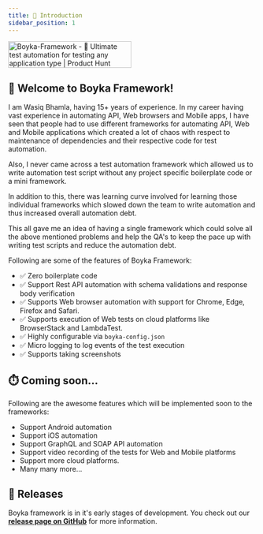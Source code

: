 ```yaml
---
title: 👋 Introduction
sidebar_position: 1
---
```


<a href="https://www.producthunt.com/posts/boyka-framework?utm_source=badge-featured&utm_medium=badge&utm_souce=badge-boyka&#0045;framework" target="_blank"><img src="https://api.producthunt.com/widgets/embed-image/v1/featured.svg?post_id=352770&theme=light" alt="Boyka&#0045;Framework - 🎉&#0032;Ultimate&#0032;test&#0032;automation&#0032;for&#0032;testing&#0032;any&#0032;application&#0032;type | Product Hunt" width="250" height="54" /></a>

## 👋 Welcome to Boyka Framework!

I am Wasiq Bhamla, having 15+ years of experience. In my career having vast experience in automating API, Web browsers and Mobile apps, I have seen that people had to use different frameworks for automating API, Web and Mobile applications which created a lot of chaos with respect to maintenance of dependencies and their respective code for test automation.

Also, I never came across a test automation framework which allowed us to write automation test script without any project specific boilerplate code or a mini framework.

In addition to this, there was learning curve involved for learning those individual frameworks which slowed down the team to write automation and thus increased overall automation debt.

This all gave me an idea of having a single framework which could solve all the above mentioned problems and help the QA's to keep the pace up with writing test scripts and reduce the automation debt.

Following are some of the features of Boyka Framework:

- ✅ Zero boilerplate code
- ✅ Support Rest API automation with schema validations and response body verification
- ✅ Supports Web browser automation with support for Chrome, Edge, Firefox and Safari.
- ✅ Supports execution of Web tests on cloud platforms like BrowserStack and LambdaTest.
- ✅ Highly configurable via `boyka-config.json`
- ✅ Micro logging to log events of the test execution
- ✅ Supports taking screenshots

## ⏱️ Coming soon...

Following are the awesome features which will be implemented soon to the frameworks:

- Support Android automation
- Support iOS automation
- Support GraphQL and SOAP API automation
- Support video recording of the tests for Web and Mobile platforms
- Support more cloud platforms.
- Many many more...

## 🥁 Releases

Boyka framework is in it's early stages of development. You check out our **[release page on GitHub][release]** for more information.

[release]: https://github.com/BoykaFramework/boyka-framework/releases
